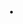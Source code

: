 &nbsp;&bull;&#32;<noinclude>

{{documentation}}
<!-- Add categories and interwikis to the /doc subpage, not here! -->
</noinclude>